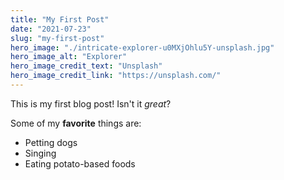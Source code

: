 ```yaml
---
title: "My First Post"
date: "2021-07-23"
slug: "my-first-post"
hero_image: "./intricate-explorer-u0MXjOhlu5Y-unsplash.jpg"
hero_image_alt: "Explorer"
hero_image_credit_text: "Unsplash"
hero_image_credit_link: "https://unsplash.com/"
---
```


This is my first blog post! Isn't it *great*?

Some of my **favorite** things are:

* Petting dogs
* Singing
* Eating potato-based foods